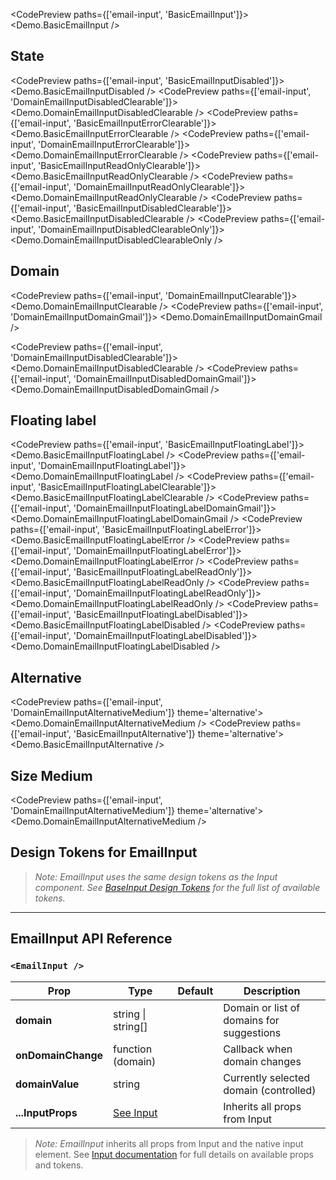 
<CodePreview paths={['email-input', 'BasicEmailInput']}>
  <Demo.BasicEmailInput />
</CodePreview>

## State

<CodePreview paths={['email-input', 'BasicEmailInputDisabled']}>
  <Demo.BasicEmailInputDisabled />
</CodePreview>
<CodePreview paths={['email-input', 'DomainEmailInputDisabledClearable']}>
  <Demo.DomainEmailInputDisabledClearable />
</CodePreview>
<CodePreview paths={['email-input', 'BasicEmailInputErrorClearable']}>
  <Demo.BasicEmailInputErrorClearable />
</CodePreview>
<CodePreview paths={['email-input', 'DomainEmailInputErrorClearable']}>
  <Demo.DomainEmailInputErrorClearable />
</CodePreview>
<CodePreview paths={['email-input', 'BasicEmailInputReadOnlyClearable']}>
  <Demo.BasicEmailInputReadOnlyClearable />
</CodePreview>
<CodePreview paths={['email-input', 'DomainEmailInputReadOnlyClearable']}>
  <Demo.DomainEmailInputReadOnlyClearable />
</CodePreview>
<CodePreview paths={['email-input', 'BasicEmailInputDisabledClearable']}>
  <Demo.BasicEmailInputDisabledClearable />
</CodePreview>
<CodePreview paths={['email-input', 'DomainEmailInputDisabledClearableOnly']}>
  <Demo.DomainEmailInputDisabledClearableOnly />
</CodePreview>

## Domain

<CodePreview paths={['email-input', 'DomainEmailInputClearable']}>
  <Demo.DomainEmailInputClearable />
</CodePreview>
<CodePreview paths={['email-input', 'DomainEmailInputDomainGmail']}>
  <Demo.DomainEmailInputDomainGmail />
</CodePreview>

<CodePreview paths={['email-input', 'DomainEmailInputDisabledClearable']}>
  <Demo.DomainEmailInputDisabledClearable />
</CodePreview>
<CodePreview paths={['email-input', 'DomainEmailInputDisabledDomainGmail']}>
  <Demo.DomainEmailInputDisabledDomainGmail />
</CodePreview>

## Floating label

<CodePreview paths={['email-input', 'BasicEmailInputFloatingLabel']}>
  <Demo.BasicEmailInputFloatingLabel />
</CodePreview>
<CodePreview paths={['email-input', 'DomainEmailInputFloatingLabel']}>
  <Demo.DomainEmailInputFloatingLabel />
</CodePreview>
<CodePreview paths={['email-input', 'BasicEmailInputFloatingLabelClearable']}>
  <Demo.BasicEmailInputFloatingLabelClearable />
</CodePreview>
<CodePreview paths={['email-input', 'DomainEmailInputFloatingLabelDomainGmail']}>
  <Demo.DomainEmailInputFloatingLabelDomainGmail />
</CodePreview>
<CodePreview paths={['email-input', 'BasicEmailInputFloatingLabelError']}>
  <Demo.BasicEmailInputFloatingLabelError />
</CodePreview>
<CodePreview paths={['email-input', 'DomainEmailInputFloatingLabelError']}>
  <Demo.DomainEmailInputFloatingLabelError />
</CodePreview>
<CodePreview paths={['email-input', 'BasicEmailInputFloatingLabelReadOnly']}>
  <Demo.BasicEmailInputFloatingLabelReadOnly />
</CodePreview>
<CodePreview paths={['email-input', 'DomainEmailInputFloatingLabelReadOnly']}>
  <Demo.DomainEmailInputFloatingLabelReadOnly />
</CodePreview>
<CodePreview paths={['email-input', 'BasicEmailInputFloatingLabelDisabled']}>
  <Demo.BasicEmailInputFloatingLabelDisabled />
</CodePreview>
<CodePreview paths={['email-input', 'DomainEmailInputFloatingLabelDisabled']}>
  <Demo.DomainEmailInputFloatingLabelDisabled />
</CodePreview>

## Alternative

<CodePreview paths={['email-input', 'DomainEmailInputAlternativeMedium']} theme='alternative'>
  <Demo.DomainEmailInputAlternativeMedium />
</CodePreview>
<CodePreview paths={['email-input', 'BasicEmailInputAlternative']} theme='alternative'>
  <Demo.BasicEmailInputAlternative />
</CodePreview>

## Size Medium

<CodePreview paths={['email-input', 'DomainEmailInputAlternativeMedium']} theme='alternative'>
  <Demo.DomainEmailInputAlternativeMedium />
</CodePreview>

## Design Tokens for EmailInput

> _Note: EmailInput uses the same design tokens as the Input component. See [BaseInput Design Tokens](../base-input/dev) for the full list of available tokens._

---

## EmailInput API Reference

### `<EmailInput />`

| **Prop**           | **Type**                       | **Default** | **Description**                           |
| ------------------ | ------------------------------ | ----------- | ----------------------------------------- |
| **domain**         | string \| string[]             |             | Domain or list of domains for suggestions |
| **onDomainChange** | function (domain)              |             | Callback when domain changes              |
| **domainValue**    | string                         |             | Currently selected domain (controlled)    |
| **...InputProps**  | [See Input](../base-input/dev) |             | Inherits all props from Input             |

> _Note:_ _EmailInput_ inherits all props from Input and the native input element. See [Input documentation](../base-input/dev) for full details on available props and tokens.
